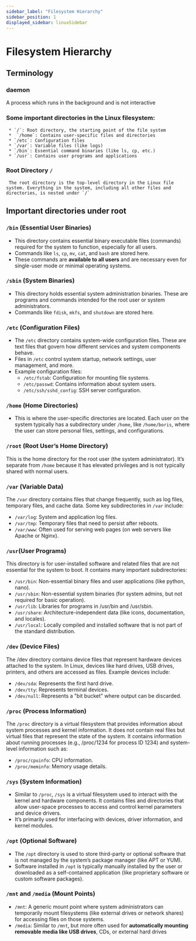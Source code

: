 ```yaml
---
sidebar_label: "Filesystem Hierarchy"
sidebar_position: 1
displayed_sidebar: linuxSidebar
---
```


# Filesystem Hierarchy

## Terminology

### daemon

A process which runs in the background and is not interactive

### Some important directories in the Linux filesystem:

     * `/`: Root directory, the starting point of the file system
     *  `/home`: Contains user-specific files and directories
     * `/etc`: Configuration files
     * `/var`: Variable files (like logs)
     * `/bin`: Essential command binaries (like ls, cp, etc.)
     * `/usr`: Contains user programs and applications

### Root Directory `/`

     The root directory is the top-level directory in the Linux file system. Everything in the system, including all other files and directories, is nested under `/`

## Important directories under **root**

### `/bin` (Essential User Binaries)

- This directory contains essential binary executable files (commands) required for the system to function, especially for all users.
- Commands like `ls`, `cp`, `mv`, `cat`, and `bash` are stored here.
- These commands are **available to all users** and are necessary even for single-user mode or minimal operating systems.

### `/sbin` (System Binaries)

- This directory holds essential system administration binaries. These are programs and commands intended for the root user or system administrators.
- Commands like `fdisk`, `mkfs`, and `shutdown` are stored here.

### `/etc` (Configuration Files)

- The `/etc` directory contains system-wide configuration files. These are text files that govern how different services and system components behave.
- Files in `/etc` control system startup, network settings, user management, and more.
- Example configuration files:
  - `/etc/fstab`: Configuration for mounting file systems.
  - `/etc/passwd`: Contains information about system users.
  - `/etc/ssh/sshd_config`: SSH server configuration.

### `/home` (Home Directories)

- This is where the user-specific directories are located. Each user on the system typically has a subdirectory under `/home`, like `/home/boris`, where the user can store personal files, settings, and configurations.

### `/root` (Root User’s Home Directory)

This is the home directory for the root user (the system administrator). It’s separate from `/home` because it has elevated privileges and is not typically shared with normal users.

### `/var` (Variable Data)

The `/var` directory contains files that change frequently, such as log files, temporary files, and cache data.
Some key subdirectories in `/var` include:

- `/var/log`: System and application log files.
- `/var/tmp`: Temporary files that need to persist after reboots.
- `/var/www`: Often used for serving web pages (on web servers like Apache or Nginx).

### `/usr`(User Programs)

This directory is for user-installed software and related files that are not essential for the system to boot. It contains many important subdirectories:

- `/usr/bin`: Non-essential binary files and user applications (like python, nano).
- `/usr/sbin`: Non-essential system binaries (for system admins, but not required for basic operation).
- `/usr/lib`: Libraries for programs in /usr/bin and /usr/sbin.
- `/usr/share`: Architecture-independent data (like icons, documentation, and locales).
- `/usr/local`: Locally compiled and installed software that is not part of the standard distribution.

### `/dev` (Device Files)

The /dev directory contains device files that represent hardware devices attached to the system. In Linux, devices like hard drives, USB drives, printers, and others are accessed as files.
Example devices include:

- `/dev/sda`: Represents the first hard drive.
- `/dev/tty`: Represents terminal devices.
- `/dev/null`: Represents a "bit bucket" where output can be discarded.

### `/proc` (Process Information)

The `/proc` directory is a virtual filesystem that provides information about system processes and kernel information. It does not contain real files but virtual files that represent the state of the system.
It contains information about running processes (e.g., /proc/1234 for process ID 1234) and system-level information such as:

- `/proc/cpuinfo`: CPU information.
- `/proc/meminfo`: Memory usage details.

### `/sys` (System Information)

- Similar to `/proc`, `/sys` is a virtual filesystem used to interact with the kernel and hardware components. It contains files and directories that allow user-space processes to access and control kernel parameters and device drivers.
- It’s primarily used for interfacing with devices, driver information, and kernel modules.

### `/opt` (Optional Software)

- The `/opt` directory is used to store third-party or optional software that is not managed by the system’s package manager (like APT or YUM).
- Software installed in `/opt` is typically manually installed by the user or downloaded as a self-contained application (like proprietary software or custom software packages).

### `/mnt` and `/media` (Mount Points)

- `/mnt`: A generic mount point where system administrators can temporarily mount filesystems (like external drives or network shares) for accessing files on those systems.
- `/media`: Similar to `/mnt`, but more often used for **automatically mounting removable media like USB drives**, CDs, or external hard drives
